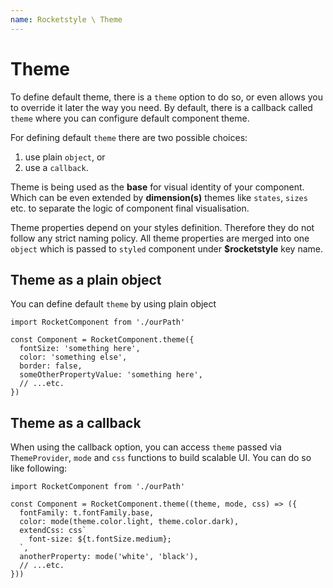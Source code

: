 ```yaml
---
name: Rocketstyle \ Theme
---
```


# Theme

To define default theme, there is a `theme` option to do so,
or even allows you to override it later the way you need.
By default, there is a callback called `theme` where you can
configure default component theme.

For defining default `theme` there are two possible choices:

1. use plain `object`, or
2. use a `callback`.

Theme is being used as the **base** for visual identity of your
component. Which can be even extended by **dimension(s)** themes like
`states`, `sizes` etc. to separate the logic of component final
visualisation.

Theme properties depend on your styles definition. Therefore they
do not follow any strict naming policy. All theme properties are
merged into one `object` which is passed to `styled` component
under **$rocketstyle** key name.

## Theme as a plain object

You can define default `theme` by using plain object

```tsx editor=false live=false
import RocketComponent from './ourPath'

const Component = RocketComponent.theme({
  fontSize: 'something here',
  color: 'something else',
  border: false,
  someOtherPropertyValue: 'something here',
  // ...etc.
})
```

## Theme as a callback

When using the callback option, you can access `theme` passed
via `ThemeProvider`, `mode` and `css` functions to build scalable
UI. You can do so like following:

```tsx editor=false live=false
import RocketComponent from './ourPath'

const Component = RocketComponent.theme((theme, mode, css) => ({
  fontFamily: t.fontFamily.base,
  color: mode(theme.color.light, theme.color.dark),
  extendCss: css`
    font-size: ${t.fontSize.medium};
  `,
  anotherProperty: mode('white', 'black'),
  // ...etc.
}))
```
